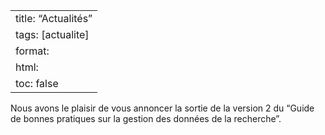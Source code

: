 
---
title: "Actualités"
tags: [actualite]
format:
  html:
    toc: false
---

Nous avons le plaisir de vous annoncer la sortie de la version 2 du "Guide de bonnes pratiques sur la gestion des données de la recherche". 
